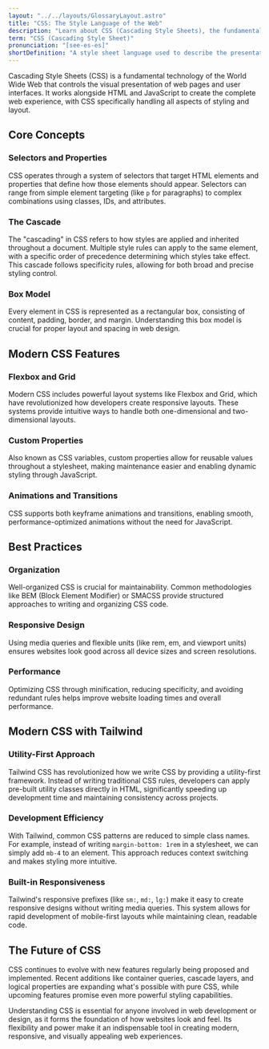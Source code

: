```yaml
---
layout: "../../layouts/GlossaryLayout.astro"
title: "CSS: The Style Language of the Web"
description: "Learn about CSS (Cascading Style Sheets), the fundamental styling language that controls the visual presentation of websites and web applications."
term: "CSS (Cascading Style Sheet)"
pronunciation: "[see-es-es]"
shortDefinition: "A style sheet language used to describe the presentation and formatting of HTML documents on the web."
---
```


Cascading Style Sheets (CSS) is a fundamental technology of the World Wide Web that controls the visual presentation of web pages and user interfaces. It works alongside HTML and JavaScript to create the complete web experience, with CSS specifically handling all aspects of styling and layout.

## Core Concepts

### Selectors and Properties
CSS operates through a system of selectors that target HTML elements and properties that define how those elements should appear. Selectors can range from simple element targeting (like `p` for paragraphs) to complex combinations using classes, IDs, and attributes.

### The Cascade
The "cascading" in CSS refers to how styles are applied and inherited throughout a document. Multiple style rules can apply to the same element, with a specific order of precedence determining which styles take effect. This cascade follows specificity rules, allowing for both broad and precise styling control.

### Box Model
Every element in CSS is represented as a rectangular box, consisting of content, padding, border, and margin. Understanding this box model is crucial for proper layout and spacing in web design.

## Modern CSS Features

### Flexbox and Grid
Modern CSS includes powerful layout systems like Flexbox and Grid, which have revolutionized how developers create responsive layouts. These systems provide intuitive ways to handle both one-dimensional and two-dimensional layouts.

### Custom Properties
Also known as CSS variables, custom properties allow for reusable values throughout a stylesheet, making maintenance easier and enabling dynamic styling through JavaScript.

### Animations and Transitions
CSS supports both keyframe animations and transitions, enabling smooth, performance-optimized animations without the need for JavaScript.

## Best Practices

### Organization
Well-organized CSS is crucial for maintainability. Common methodologies like BEM (Block Element Modifier) or SMACSS provide structured approaches to writing and organizing CSS code.

### Responsive Design
Using media queries and flexible units (like rem, em, and viewport units) ensures websites look good across all device sizes and screen resolutions.

### Performance
Optimizing CSS through minification, reducing specificity, and avoiding redundant rules helps improve website loading times and overall performance.

## Modern CSS with Tailwind

### Utility-First Approach
Tailwind CSS has revolutionized how we write CSS by providing a utility-first framework. Instead of writing traditional CSS rules, developers can apply pre-built utility classes directly in HTML, significantly speeding up development time and maintaining consistency across projects.

### Development Efficiency
With Tailwind, common CSS patterns are reduced to simple class names. For example, instead of writing `margin-bottom: 1rem` in a stylesheet, we can simply add `mb-4` to an element. This approach reduces context switching and makes styling more intuitive.

### Built-in Responsiveness
Tailwind's responsive prefixes (like `sm:`, `md:`, `lg:`) make it easy to create responsive designs without writing media queries. This system allows for rapid development of mobile-first layouts while maintaining clean, readable code.

## The Future of CSS

CSS continues to evolve with new features regularly being proposed and implemented. Recent additions like container queries, cascade layers, and logical properties are expanding what's possible with pure CSS, while upcoming features promise even more powerful styling capabilities.

Understanding CSS is essential for anyone involved in web development or design, as it forms the foundation of how websites look and feel. Its flexibility and power make it an indispensable tool in creating modern, responsive, and visually appealing web experiences.